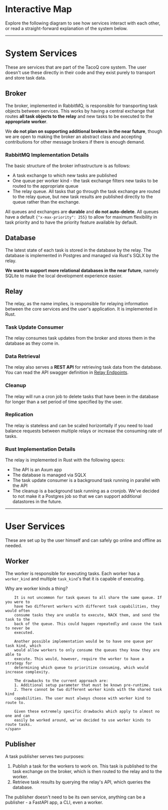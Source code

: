 

# Interactive Map

Explore the following diagram to see how services interact with each other, or
read a straight-forward explanation of the system below.

<div className="bg-white w-full h-96 rounded-lg p-4 border-2 border-gray-200">
</div>

---

# System Services

These are services that are part of the TacoQ core system. The user doesn't 
use these directly in their code and they exist purely to transport and store
task data.

## Broker

The broker, implemented in RabbitMQ, is responsible for transporting task objects
between services. This works by having a central exchange that routes **all
task objects to the relay** and new tasks to be executed to the **appropriate worker**.

We **do not plan on supporting additional brokers in the near future**, though we
are open to making the broker an abstract class and accepting contributions for
other message brokers if there is enough demand.

### RabbitMQ Implementation Details

The basic structure of the broker infrastructure is as follows:

- A task exchange to which new tasks are published
- One queue per worker kind - the task exchange filters new tasks to be routed
to the appropriate queue
- The relay queue. All tasks that go through the task exchange are routed to 
the relay queue, but new task results are published directly to the queue 
rather than the exchange.

All queues and exchanges are **durable** and **do not auto-delete**. All
queues have a default `{"x-max-priority": 255}` to allow for maximum flexibility
in task priority and to have the priority feature available by default.

## Database

The latest state of each task is stored in the database by the relay. The database is 
implemented in Postgres and managed via Rust's SQLX by the relay.

**We want to support more relational databases in the near future**, namely 
SQLite to make the local development experience easier.

## Relay

The relay, as the name implies, is responsible for relaying information 
between the core services and the user's application. It is implemented in Rust.

### Task Update Consumer

The relay consumes task updates from the broker and stores them in the database as they come in.

### Data Retrieval

The relay also serves a **REST API** for retrieving task data from the database. 
You can read the API swagger definition in [Relay Endpoints](/technical-reference/relay-endpoints). 

### Cleanup

The relay will run a cron job to delete tasks that have been in the database for
longer than a set period of time specified by the user.

### Replication

The relay is stateless and can be scaled horizontally if you need to
load balance requests between multiple relays or increase the consuming
rate of tasks.

### Rust Implementation Details

The relay is implemented in Rust with the following specs:
- The API is an Axum app
- The database is managed via SQLX
- The task update consumer is a background task running in parallel with the API
- The cleanup is a background task running as a cronjob. We've decided to not
make it a Postgres job so that we can support additional datastores in the future.

---



# User Services

These are set up by the user himself and can safely go online and offline as 
needed.

## Worker

The worker is responsible for executing tasks. Each worker has a `worker_kind`
and multiple `task_kind`'s that it is capable of executing.

<div className="bg-blue-300/10 text-blue-300 rounded-lg p-4 border-2 border-blue-300/20 flex flex-row items-start gap-2">
    <LightBulbIcon className="size-20 h-fit"/>
    <span className="text-blue-200">
        Why are worker kinds a thing?
        
        It is not uncommon for task queues to all share the same queue. If you were to
        have two different workers with different task capabilities, they would often
        consume tasks they are unable to execute, NACK them, and send the task to the
        back of the queue. This could happen repeatedly and cause the task to never be
        executed.

        Another possible implementation would be to have one queue per task kind, which
        would allow workers to only consume the queues they know they are able to 
        execute. This would, however, require the worker to have a strategy for 
        determining which queue to prioritize consuming, which would increase complexity.

        The drawbacks to the current approach are:
        1. Additional setup parameter that must be known pre-runtime.
        2. There cannot be two different worker kinds with the shared task kind 
        capabilities. The user must always choose with worker kind to route to.

        Given these extremely specific drawbacks which apply to almost no one and can
        easily be worked around, we've decided to use worker kinds to route tasks.
    </span>
</div>

## Publisher

A task publisher serves two purposes:

1. Publish a task for the workers to work on. This task is published to the 
task exchange on the broker, which is then routed to the relay and to the worker.
2. Retrieve task results by querying the relay's API, which queries the database.

The publisher doesn't need to be its own service, anything can be a 
publisher - a FastAPI app, a CLI, even a worker.